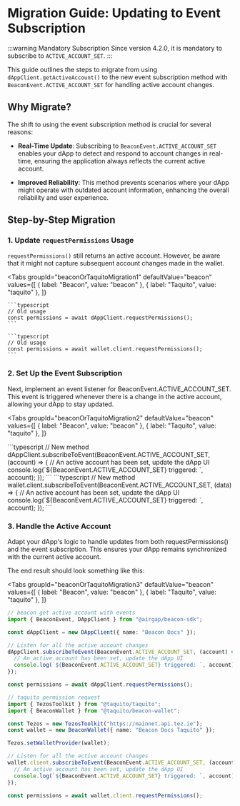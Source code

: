 
# Migration Guide: Updating to Event Subscription

:::warning Mandatory Subscription
Since version 4.2.0, it is mandatory to subscribe to `ACTIVE_ACCOUNT_SET`.
:::

This guide outlines the steps to migrate from using `dAppClient.getActiveAccount()` to the new event subscription method with `BeaconEvent.ACTIVE_ACCOUNT_SET` for handling active account changes.

## Why Migrate?

The shift to using the event subscription method is crucial for several reasons:

- **Real-Time Update**: Subscribing to `BeaconEvent.ACTIVE_ACCOUNT_SET` enables your dApp to detect and respond to account changes in real-time, ensuring the application always reflects the current active account.

- **Improved Reliability**: This method prevents scenarios where your dApp might operate with outdated account information, enhancing the overall reliability and user experience.

## Step-by-Step Migration

### 1. Update `requestPermissions` Usage

`requestPermissions()` still returns an active account. However, be aware that it might not capture subsequent account changes made in the wallet.

<Tabs
  groupId="beaconOrTaquitoMigration1"
  defaultValue="beacon"
  values={[
    { label: "Beacon", value: "beacon" },
    { label: "Taquito", value: "taquito" },
  ]}
>
  <TabItem value="beacon">

    ```typescript
    // Old usage
    const permissions = await dAppClient.requestPermissions();
    ```

  </TabItem>
  <TabItem value="taquito">

    ```typescript
    // Old usage
    const permissions = await wallet.client.requestPermissions();
    ```

  </TabItem>
</Tabs>

### 2. Set Up the Event Subscription

Next, implement an event listener for BeaconEvent.ACTIVE_ACCOUNT_SET. This event is triggered whenever there is a change in the active account, allowing your dApp to stay updated.

<Tabs
  groupId="beaconOrTaquitoMigration2"
  defaultValue="beacon"
  values={[
    { label: "Beacon", value: "beacon" },
    { label: "Taquito", value: "taquito" },
  ]}
>
  <TabItem value="beacon">
    ```typescript
    // New method
    dAppClient.subscribeToEvent(BeaconEvent.ACTIVE_ACCOUNT_SET, (account) => {
      // An active account has been set, update the dApp UI
      console.log(`${BeaconEvent.ACTIVE_ACCOUNT_SET} triggered: `, account);
    });
    ```
  </TabItem>
  <TabItem value="taquito">
    ```typescript
    // New method
    wallet.client.subscribeToEvent(BeaconEvent.ACTIVE_ACCOUNT_SET, (data) => {
      // An active account has been set, update the dApp UI
      console.log(`${BeaconEvent.ACTIVE_ACCOUNT_SET} triggered: `, account);
    });
    ```
  </TabItem>
</Tabs>

### 3. Handle the Active Account

Adapt your dApp's logic to handle updates from both requestPermissions() and the event subscription. This ensures your dApp remains synchronized with the current active account.

The end result should look something like this:

<Tabs
  groupId="beaconOrTaquitoMigration3"
  defaultValue="beacon"
  values={[
    { label: "Beacon", value: "beacon" },
    { label: "Taquito", value: "taquito" },
  ]}
>
  <TabItem value="beacon">

```ts live
// beacon get active account with events
import { BeaconEvent, DAppClient } from "@airgap/beacon-sdk";

const dAppClient = new DAppClient({ name: "Beacon Docs" });

// Listen for all the active account changes
dAppClient.subscribeToEvent(BeaconEvent.ACTIVE_ACCOUNT_SET, (account) => {
  // An active account has been set, update the dApp UI
  console.log(`${BeaconEvent.ACTIVE_ACCOUNT_SET} triggered: `, account);
});

const permissions = await dAppClient.requestPermissions();
```

</TabItem>
  <TabItem value="taquito">

```ts live
// taquito permission request
import { TezosToolkit } from "@taquito/taquito";
import { BeaconWallet } from "@taquito/beacon-wallet";

const Tezos = new TezosToolkit("https://mainnet.api.tez.ie");
const wallet = new BeaconWallet({ name: "Beacon Docs Taquito" });

Tezos.setWalletProvider(wallet);

// Listen for all the active account changes
wallet.client.subscribeToEvent(BeaconEvent.ACTIVE_ACCOUNT_SET, (account) => {
  // An active account has been set, update the dApp UI
  console.log(`${BeaconEvent.ACTIVE_ACCOUNT_SET} triggered: `, account);
});

const permissions = await wallet.client.requestPermissions();
```

  </TabItem>
</Tabs>
